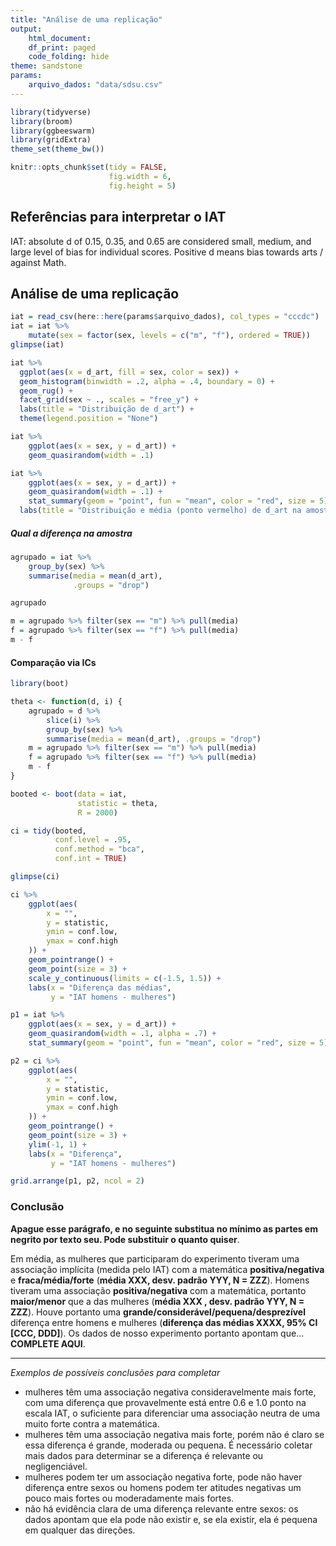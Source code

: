```yaml
---
title: "Análise de uma replicação"
output:
    html_document:
    df_print: paged
    code_folding: hide
theme: sandstone
params: 
    arquivo_dados: "data/sdsu.csv"
---
```


```r
library(tidyverse)
library(broom)
library(ggbeeswarm)
library(gridExtra)
theme_set(theme_bw())

knitr::opts_chunk$set(tidy = FALSE,
                      fig.width = 6,
                      fig.height = 5)

```

## Referências para interpretar o IAT

IAT: absolute d of 0.15, 0.35, and 0.65 are considered small, medium, and large level of bias for individual scores. Positive d means bias towards arts / against Math.

## Análise de uma replicação

```r
iat = read_csv(here::here(params$arquivo_dados), col_types = "cccdc")
iat = iat %>% 
    mutate(sex = factor(sex, levels = c("m", "f"), ordered = TRUE))
glimpse(iat)
```

```r
iat %>%
  ggplot(aes(x = d_art, fill = sex, color = sex)) +
  geom_histogram(binwidth = .2, alpha = .4, boundary = 0) +
  geom_rug() +
  facet_grid(sex ~ ., scales = "free_y") +
  labs(title = "Distribuição de d_art") + 
  theme(legend.position = "None")
```


```r
iat %>% 
    ggplot(aes(x = sex, y = d_art)) + 
    geom_quasirandom(width = .1)
```



```r
iat %>% 
    ggplot(aes(x = sex, y = d_art)) + 
    geom_quasirandom(width = .1) + 
    stat_summary(geom = "point", fun = "mean", color = "red", size = 5) + 
  labs(title = "Distribuição e média (ponto vermelho) de d_art na amostra")
```

##### Qual a diferença na amostra

```r
agrupado = iat %>% 
    group_by(sex) %>% 
    summarise(media = mean(d_art), 
              .groups = "drop")

agrupado
```


```r
m = agrupado %>% filter(sex == "m") %>% pull(media)
f = agrupado %>% filter(sex == "f") %>% pull(media)
m - f
```

#### Comparação via ICs

```r
library(boot)

theta <- function(d, i) {
    agrupado = d %>% 
        slice(i) %>% 
        group_by(sex) %>% 
        summarise(media = mean(d_art), .groups = "drop")
    m = agrupado %>% filter(sex == "m") %>% pull(media)
    f = agrupado %>% filter(sex == "f") %>% pull(media)
    m - f
}

booted <- boot(data = iat, 
               statistic = theta, 
               R = 2000)

ci = tidy(booted, 
          conf.level = .95,
          conf.method = "bca",
          conf.int = TRUE)

glimpse(ci)
```

```r
ci %>%
    ggplot(aes(
        x = "",
        y = statistic,
        ymin = conf.low,
        ymax = conf.high
    )) +
    geom_pointrange() +
    geom_point(size = 3) + 
    scale_y_continuous(limits = c(-1.5, 1.5)) + 
    labs(x = "Diferença das médias", 
         y = "IAT homens - mulheres")
```

```r
p1 = iat %>% 
    ggplot(aes(x = sex, y = d_art)) +
    geom_quasirandom(width = .1, alpha = .7) + 
    stat_summary(geom = "point", fun = "mean", color = "red", size = 5)

p2 = ci %>%
    ggplot(aes(
        x = "",
        y = statistic,
        ymin = conf.low,
        ymax = conf.high
    )) +
    geom_pointrange() +
    geom_point(size = 3) + 
    ylim(-1, 1) + 
    labs(x = "Diferença", 
         y = "IAT homens - mulheres")

grid.arrange(p1, p2, ncol = 2)

```

### Conclusão

**Apague esse parágrafo, e no seguinte substitua no mínimo as partes em negrito por texto seu. Pode substituir o quanto quiser**.

Em média, as mulheres que participaram do experimento tiveram uma associação implícita (medida pelo IAT) com a matemática **positiva/negativa** e **fraca/média/forte** (**média XXX, desv. padrão YYY, N = ZZZ**). Homens tiveram uma associação **positiva/negativa** com a matemática, portanto **maior/menor** que a das mulheres (**média XXX , desv. padrão YYY, N = ZZZ**). Houve portanto uma **grande/considerável/pequena/desprezível** diferença entre homens e mulheres (**diferença das médias XXXX, 95% CI [CCC, DDD]**). Os dados de nosso experimento portanto apontam que... **COMPLETE AQUI**.

--- 
*Exemplos de possíveis conclusões para completar*

  * mulheres têm uma associação negativa consideravelmente mais forte, com uma diferença que provavelmente está entre 0.6 e 1.0 ponto na escala IAT, o suficiente para diferenciar uma associação neutra de uma muito forte contra a matemática.
  * mulheres têm uma associação negativa mais forte, porém não é claro se essa diferença é grande, moderada ou pequena. É necessário coletar mais dados para determinar se a diferença é relevante ou negligenciável. 
  * mulheres podem ter um associação negativa forte, pode não haver diferença entre sexos ou homens podem ter atitudes negativas um pouco mais fortes ou moderadamente mais fortes. 
  * não há evidência clara de uma diferença relevante entre sexos: os dados apontam que ela pode não existir e, se ela existir, ela é pequena em qualquer das direções. 